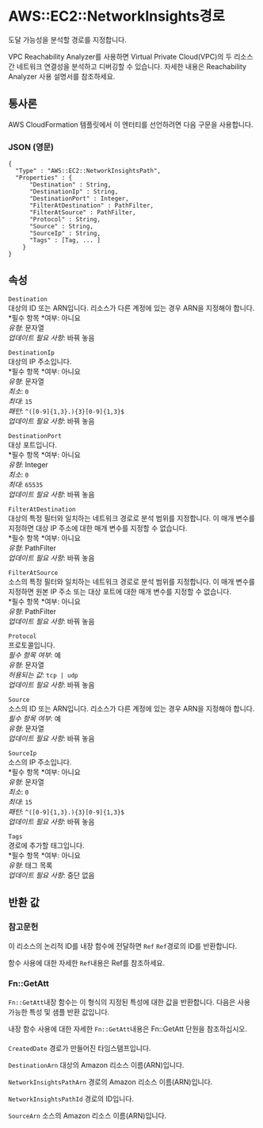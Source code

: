 # AWS::EC2::NetworkInsights경로

도달 가능성을 분석할 경로를 지정합니다.

VPC Reachability Analyzer를 사용하면 Virtual Private Cloud(VPC)의 두 리소스 간 네트워크 연결성을 분석하고 디버깅할 수 있습니다. 자세한 내용은 Reachability Analyzer 사용 설명서를 참조하세요.

## 통사론

AWS CloudFormation 템플릿에서 이 엔터티를 선언하려면 다음 구문을 사용합니다.

### JSON (영문)

```
{
  "Type" : "AWS::EC2::NetworkInsightsPath",
  "Properties" : {
      "Destination" : String,
      "DestinationIp" : String,
      "DestinationPort" : Integer,
      "FilterAtDestination" : PathFilter,
      "FilterAtSource" : PathFilter,
      "Protocol" : String,
      "Source" : String,
      "SourceIp" : String,
      "Tags" : [Tag, ... ]
    }
}
```

## 속성

`Destination`  
대상의 ID 또는 ARN입니다. 리소스가 다른 계정에 있는 경우 ARN을 지정해야 합니다.  
*필수 항목 *여부: 아니요  
_유형_: 문자열  
_업데이트 필요 사항_: 바꿔 놓음

`DestinationIp`  
대상의 IP 주소입니다.  
*필수 항목 *여부: 아니요  
_유형_: 문자열  
_최소_: `0`  
_최대_: `15`  
_패턴_: `^([0-9]{1,3}.){3}[0-9]{1,3}$`  
_업데이트 필요 사항_: 바꿔 놓음

`DestinationPort`  
대상 포트입니다.  
*필수 항목 *여부: 아니요  
_유형_: Integer  
_최소_: `0`  
_최대_: `65535`  
_업데이트 필요 사항_: 바꿔 놓음

`FilterAtDestination`  
대상의 특정 필터와 일치하는 네트워크 경로로 분석 범위를 지정합니다. 이 매개 변수를 지정하면 대상 IP 주소에 대한 매개 변수를 지정할 수 없습니다.  
*필수 항목 *여부: 아니요  
_유형_: PathFilter  
_업데이트 필요 사항_: 바꿔 놓음

`FilterAtSource`  
소스의 특정 필터와 일치하는 네트워크 경로로 분석 범위를 지정합니다. 이 매개 변수를 지정하면 원본 IP 주소 또는 대상 포트에 대한 매개 변수를 지정할 수 없습니다.  
*필수 항목 *여부: 아니요  
_유형_: PathFilter  
_업데이트 필요 사항_: 바꿔 놓음

`Protocol`  
프로토콜입니다.  
_필수 항목 여부_: 예  
_유형_: 문자열  
_허용되는 값_: `tcp | udp`  
_업데이트 필요 사항_: 바꿔 놓음

`Source`  
소스의 ID 또는 ARN입니다. 리소스가 다른 계정에 있는 경우 ARN을 지정해야 합니다.  
_필수 항목 여부_: 예  
_유형_: 문자열  
_업데이트 필요 사항_: 바꿔 놓음

`SourceIp`  
소스의 IP 주소입니다.  
*필수 항목 *여부: 아니요  
_유형_: 문자열  
_최소_: `0`  
_최대_: `15`  
_패턴_: `^([0-9]{1,3}.){3}[0-9]{1,3}$`  
_업데이트 필요 사항_: 바꿔 놓음

`Tags`  
경로에 추가할 태그입니다.  
*필수 항목 *여부: 아니요  
_유형_: 태그 목록  
_업데이트 필요 사항_: 중단 없음

## 반환 값

### 참고문헌

이 리소스의 논리적 ID를 내장 함수에 전달하면 `Ref` `Ref`경로의 ID를 반환합니다.

함수 사용에 대한 자세한 `Ref`내용은 Ref를 참조하세요.

### Fn::GetAtt

`Fn::GetAtt`내장 함수는 이 형식의 지정된 특성에 대한 값을 반환합니다. 다음은 사용 가능한 특성 및 샘플 반환 값입니다.

내장 함수 사용에 대한 자세한 `Fn::GetAtt`내용은 Fn::GetAtt 단원을 참조하십시오.

####

`CreatedDate` 경로가 만들어진 타임스탬프입니다.

`DestinationArn` 대상의 Amazon 리소스 이름(ARN)입니다.

`NetworkInsightsPathArn` 경로의 Amazon 리소스 이름(ARN)입니다.

`NetworkInsightsPathId` 경로의 ID입니다.

`SourceArn` 소스의 Amazon 리소스 이름(ARN)입니다.
